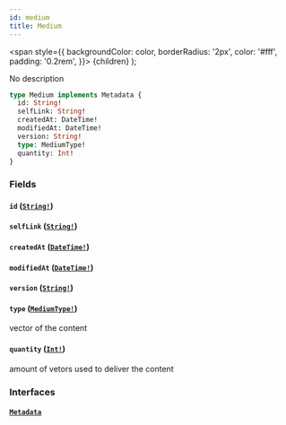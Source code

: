 ```yaml
---
id: medium
title: Medium
---
```


<span
style={{
      backgroundColor: color,
      borderRadius: '2px',
      color: '#fff',
      padding: '0.2rem',
    }}>
{children}
</span>
);

No description

```graphql
type Medium implements Metadata {
  id: String!
  selfLink: String!
  createdAt: DateTime!
  modifiedAt: DateTime!
  version: String!
  type: MediumType!
  quantity: Int!
}
```

### Fields

#### `id` ([`String!`](/docs/schema/scalars/string))

#### `selfLink` ([`String!`](/docs/schema/scalars/string))

#### `createdAt` ([`DateTime!`](/docs/schema/scalars/date-time))

#### `modifiedAt` ([`DateTime!`](/docs/schema/scalars/date-time))

#### `version` ([`String!`](/docs/schema/scalars/string))

#### `type` ([`MediumType!`](/docs/schema/enums/medium-type))

vector of the content

#### `quantity` ([`Int!`](/docs/schema/scalars/int))

amount of vetors used to deliver the content

### Interfaces

#### [`Metadata`](/docs/schema/interfaces/metadata)
